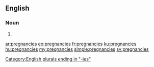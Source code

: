 ==English==

===Noun===
{{head|en}}

# {{plural of|pregnancy}}

[[Category:English plurals ending in "-ies"]]

[[ar:pregnancies]]
[[eo:pregnancies]]
[[fr:pregnancies]]
[[ku:pregnancies]]
[[hu:pregnancies]]
[[my:pregnancies]]
[[simple:pregnancies]]
[[sv:pregnancies]]